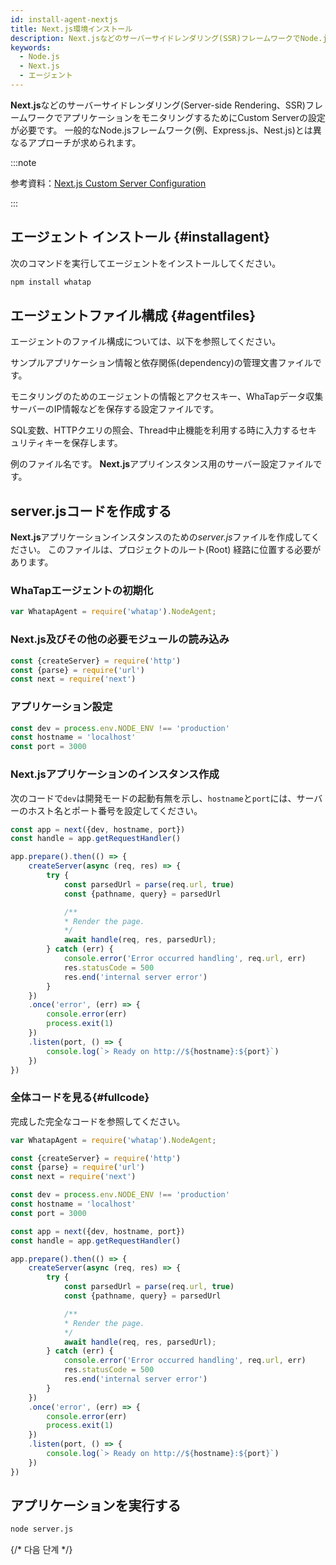 ```yaml
---
id: install-agent-nextjs
title: Next.js環境インストール
description: Next.jsなどのサーバーサイドレンダリング(SSR)フレームワークでNode.jsアプリケーションモニタリングのためのCustom Server設定を案内します。
keywords:
  - Node.js
  - Next.js
  - エージェント
---
```


**Next.js**などのサーバーサイドレンダリング(Server-side Rendering、SSR)フレームワークでアプリケーションをモニタリングするためにCustom Serverの設定が必要です。 一般的なNode.jsフレームワーク(例、Express.js、Nest.js)とは異なるアプローチが求められます。

:::note

参考資料：[Next.js Custom Server Configuration](https://nextjs.org/docs/pages/building-your-application/configuring/custom-server)

:::

## エージェント インストール {#installagent}

次のコマンドを実行してエージェントをインストールしてください。

```bash title="BASH"
npm install whatap
```

## エージェントファイル構成 {#agentfiles}

エージェントのファイル構成については、以下を参照してください。

<Filetree name="whatap">

<FiletreeItem name="package.json" type="file">サンプルアプリケーション情報と依存関係(dependency)の管理文書ファイルです。</FiletreeItem>

<FiletreeItem name="whatap.conf" type="file">モニタリングのためのエージェントの情報とアクセスキー、WhaTapデータ収集サーバーのIP情報などを保存する設定ファイルです。</FiletreeItem>

<FiletreeItem name="security.conf (or paramkey.txt)" type="file">SQL変数、HTTPクエリの照会、Thread中止機能を利用する時に入力するセキュリティキーを保存します。</FiletreeItem>

<FiletreeItem name="server.js" type="file">例のファイル名です。 **Next.js**アプリインスタンス用のサーバー設定ファイルです。</FiletreeItem>

</Filetree>

## server.jsコードを作成する

**Next.js**アプリケーションインスタンスのための*server.js*ファイルを作成してください。 このファイルは、プロジェクトのルート(Root) 経路に位置する必要があります。

### WhaTapエージェントの初期化

```javascript title="server.js"
var WhatapAgent = require('whatap').NodeAgent;
```

### Next.js及びその他の必要モジュールの読み込み

```javascript title="server.js"
const {createServer} = require('http')
const {parse} = require('url')
const next = require('next')
```

### アプリケーション設定

```javascript title="server.js"
const dev = process.env.NODE_ENV !== 'production'
const hostname = 'localhost'
const port = 3000
```

### Next.jsアプリケーションのインスタンス作成

次のコードで`dev`は開発モードの起動有無を示し、`hostname`と`port`には、サーバーのホスト名とポート番号を設定してください。

```javascript title="server.js"
const app = next({dev, hostname, port})
const handle = app.getRequestHandler()

app.prepare().then(() => {
    createServer(async (req, res) => {
        try {
            const parsedUrl = parse(req.url, true)
            const {pathname, query} = parsedUrl

            /**
            * Render the page.
            */
            await handle(req, res, parsedUrl);
        } catch (err) {
            console.error('Error occurred handling', req.url, err)
            res.statusCode = 500
            res.end('internal server error')
        }
    })
    .once('error', (err) => {
        console.error(err)
        process.exit(1)
    })
    .listen(port, () => {
        console.log(`> Ready on http://${hostname}:${port}`)
    })
})
```

### 全体コードを見る{#fullcode}

完成した完全なコードを参照してください。

```javascript title="server.js"
var WhatapAgent = require('whatap').NodeAgent;

const {createServer} = require('http')
const {parse} = require('url')
const next = require('next')

const dev = process.env.NODE_ENV !== 'production'
const hostname = 'localhost'
const port = 3000

const app = next({dev, hostname, port})
const handle = app.getRequestHandler()

app.prepare().then(() => {
    createServer(async (req, res) => {
        try {
            const parsedUrl = parse(req.url, true)
            const {pathname, query} = parsedUrl

            /**
            * Render the page.
            */
            await handle(req, res, parsedUrl);
        } catch (err) {
            console.error('Error occurred handling', req.url, err)
            res.statusCode = 500
            res.end('internal server error')
        }
    })
    .once('error', (err) => {
        console.error(err)
        process.exit(1)
    })
    .listen(port, () => {
        console.log(`> Ready on http://${hostname}:${port}`)
    })
})
```

## アプリケーションを実行する

```bash title="SH"
node server.js
```

{/* 다음 단계 */}

<Apminstallnextstep />
